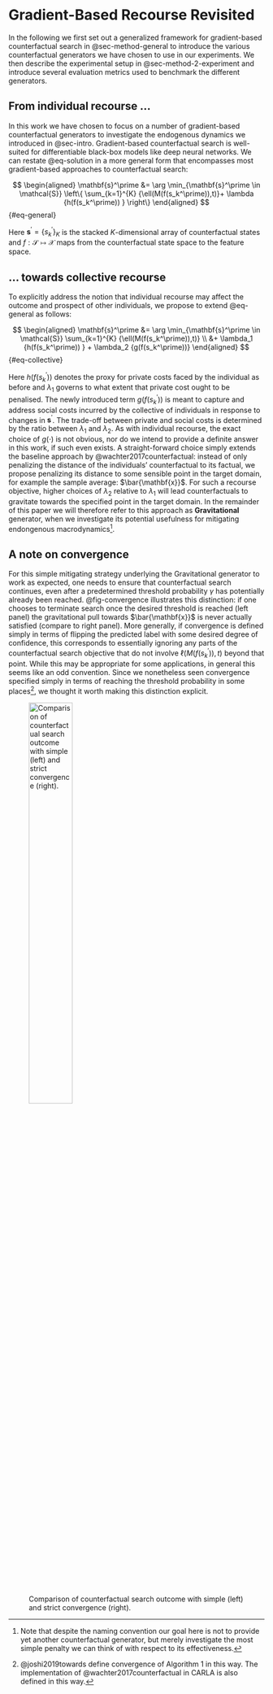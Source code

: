 # Gradient-Based Recourse Revisited {#sec-method}

In the following we first set out a generalized framework for gradient-based counterfactual search in @sec-method-general to introduce the various counterfactual generators we have chosen to use in our experiments. We then describe the experimental setup in @sec-method-2-experiment and introduce several evaluation metrics used to benchmark the different generators.

## From individual recourse ... {#sec-method-general}

In this work we have chosen to focus on a number of gradient-based counterfactual generators to investigate the endogenous dynamics we introduced in @sec-intro. Gradient-based counterfactual search is well-suited for differentiable black-box models like deep neural networks. We can restate @eq-solution in a more general form that encompasses most gradient-based approaches to counterfactual search:

$$
\begin{aligned}
\mathbf{s}^\prime &= \arg \min_{\mathbf{s}^\prime \in \mathcal{S}} \left\{ \sum_{k=1}^{K} {\ell(M(f(s_k^\prime)),t)}+ \lambda {h(f(s_k^\prime)) }  \right\}
\end{aligned}
$$ {#eq-general}

Here $\mathbf{s}^\prime=\left\{s_k^\prime\right\}_K$ is the stacked $K$-dimensional array of counterfactual states  and $f: \mathcal{S} \mapsto \mathcal{X}$ maps from the counterfactual state space to the feature space. 

## ... towards collective recourse

To explicitly address the notion that individual recourse may affect the outcome and prospect of other individuals, we propose to extend @eq-general as follows:

$$
\begin{aligned}
\mathbf{s}^\prime &= \arg \min_{\mathbf{s}^\prime \in \mathcal{S}}  \sum_{k=1}^{K} {\ell(M(f(s_k^\prime)),t)} \\ &+ \lambda_1 {h(f(s_k^\prime)) } + \lambda_2 {g(f(s_k^\prime))}  
\end{aligned}
$$ {#eq-collective}

Here $h(f(s_k^\prime))$ denotes the proxy for private costs faced by the individual as before and $\lambda_1$ governs to what extent that private cost ought to be penalised. The newly introduced term $g(f(s_k^\prime))$ is meant to capture and address social costs incurred by the collective of individuals in response to changes in $\mathbf{s}^\prime$. The trade-off between private and social costs is determined by the ratio between $\lambda_1$ and $\lambda_2$. As with individual recourse, the exact choice of $g(\cdot)$ is not obvious, nor do we intend to provide a definite answer in this work, if such even exists. A straight-forward choice simply extends the baseline approach by @wachter2017counterfactual: instead of only penalizing the distance of the individuals' counterfactual to its factual, we propose penalizing its distance to some sensible point in the target domain, for example the sample average: $\bar{\mathbf{x}}$. For such a recourse objective, higher choices of $\lambda_2$ relative to $\lambda_1$ will lead counterfactuals to gravitate towards the specified point in the target domain. In the remainder of this paper we will therefore refer to this approach as **Gravitational** generator, when we investigate its potential usefulness for mitigating endongenous macrodynamics^[Note that despite the naming convention our goal here is not to provide yet another counterfactual generator, but merely investigate the most simple penalty we can think of with respect to its effectiveness.].

## A note on convergence

For this simple mitigating strategy underlying the Gravitational generator to work as expected, one needs to ensure that counterfactual search continues, even after a predetermined threshold probability $\gamma$ has potentially already been reached. @fig-convergence illustrates this distinction: if one chooses to terminate search once the desired threshold is reached (left panel) the gravitational pull towards $\bar{\mathbf{x}}$ is never actually satisfied (compare to right panel). More generally, if convergence is defined simply in terms of flipping the predicted label with some desired degree of confidence, this corresponds to essentially ignoring any parts of the counterfactual search objective that do not involve $\ell(M(f(s_k^\prime)),t)$ beyond that point. While this may be appropriate for some applications, in general this seems like an odd convention. Since we nonetheless seen convergence specified simply in terms of reaching the threshold probability in some places^[@joshi2019towards define convergence of Algorithm 1 in this way. The implementation of @wachter2017counterfactual in CARLA is also defined in this way.], we thought it worth making this distinction explicit.

![Comparison of counterfactual search outcome with simple (left) and strict convergence (right).](www/gravitational_generator_comparison.png){#fig-convergence fig.pos="h" width=45%}

